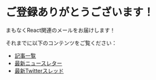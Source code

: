 # ご登録ありがとうございます！


<SignupConfirmationCall />

まもなくReact関連のメールをお届けします！

それまでに以下のコンテンツをご覧ください：

* [記事一覧](/articles)
* [最新ニュースレター](/newsletter)
* [最新Twitterスレッド](https://slo.im/thread)